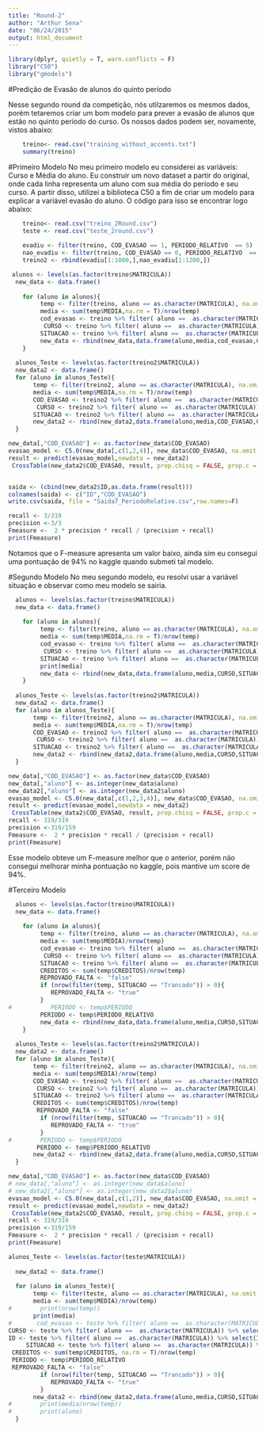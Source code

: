 ```yaml
---
title: "Round-2"
author: "Arthur Sena"
date: "06/24/2015"
output: html_document
---
```


```r
library(dplyr, quietly = T, warn.conflicts = F)
library("C50")
library("gmodels")
```

#Predição de Evasão de alunos do quinto período

Nesse segundo round da competição, nós utilzaremos os mesmos dados, porém tetaremos criar um bom modelo para prever a evasão de alunos que estão no quinto período do curso. Os nossos dados podem ser, novamente, vistos abaixo:

```r
    treino<- read.csv("training_without_accents.txt")
    summary(treino)
```


#Primeiro Modelo
No meu primeiro modelo eu considerei as variáveis: Curso e Média do aluno. Eu construir um novo dataset a partir
do original, onde cada linha representa um aluno com sua média do período e seu curso. A partir disso, utilizei a biblioteca C50 a fim de criar um modelo para explicar a variável evasão do aluno. O código para isso se encontrar logo abaixo:

```r
    treino<- read.csv("treino_2Round.csv")
    teste <- read.csv("teste_2round.csv")
  
    evadiu <- filter(treino, COD_EVASAO == 1, PERIODO_RELATIVO  == 5)
    nao_evadiu <- filter(treino, COD_EVASAO == 0, PERIODO_RELATIVO  == 5)
    treino2 <- rbind(evadiu[1:1000,],nao_evadiu[1:1200,])

 alunos <- levels(as.factor(treino$MATRICULA))    
  new_data <- data.frame()
  
    for (aluno in alunos){
         temp <- filter(treino, aluno == as.character(MATRICULA), na.omit = T)
         media <- sum(temp$MEDIA,na.rm = T)/nrow(temp)
         cod_evasao <- treino %>% filter( aluno ==  as.character(MATRICULA)) %>% select(COD_EVASAO)
          CURSO <- treino %>% filter( aluno ==  as.character(MATRICULA)) %>% select(CURSO)
         SITUACAO <- treino %>% filter( aluno ==  as.character(MATRICULA)) %>% select(SITUACAO)
         new_data <- rbind(new_data,data.frame(aluno,media,cod_evasao,CURSO))
    }
  
  alunos_Teste <- levels(as.factor(treino2$MATRICULA))    
  new_data2 <- data.frame()
  for (aluno in alunos_Teste){
       temp <- filter(treino2, aluno == as.character(MATRICULA), na.omit = T)
       media <- sum(temp$MEDIA,na.rm = T)/nrow(temp)
       COD_EVASAO <- treino2 %>% filter( aluno ==  as.character(MATRICULA)) %>% select(COD_EVASAO)
        CURSO <- treino2 %>% filter( aluno ==  as.character(MATRICULA)) %>% select(CURSO)
       SITUACAO <- treino2 %>% filter( aluno ==  as.character(MATRICULA)) %>% select(SITUACAO)
       new_data2 <- rbind(new_data2,data.frame(aluno,media,COD_EVASAO,CURSO))
  }

new_data[,"COD_EVASAO"] <- as.factor(new_data$COD_EVASAO)
evasao_model <- C5.0(new_data[,c(1,2,4)], new_data$COD_EVASAO, na.omit = T)
result <- predict(evasao_model,newdata = new_data2)
 CrossTable(new_data2$COD_EVASAO, result, prop.chisq = FALSE, prop.c = FALSE, prop.r = FALSE, dnn = c('actual', 'predicted'))


saida <- (cbind(new_data2$ID,as.data.frame(result)))
colnames(saida) <- c("ID","COD_EVASAO")
write.csv(saida, file = "Saida7_PeriodoRelativo.csv",row.names=F)

recall <- 3/319
precision <-3/3
Fmeasure <-  2 * precision * recall / (precision + recall)
print(Fmeasure)
```

Notamos que o F-measure apresenta um valor baixo, ainda sim eu consegui uma pontuação de 94% no kaggle quando submeti tal modelo.

#Segundo Modelo
No meu segundo modelo, eu resolvi usar a variável situação e observar como meu modelo se sairia.
```r
  alunos <- levels(as.factor(treino$MATRICULA))    
  new_data <- data.frame()
  
    for (aluno in alunos){
         temp <- filter(treino, aluno == as.character(MATRICULA), na.omit = T)
         media <- sum(temp$MEDIA,na.rm = T)/nrow(temp)
         cod_evasao <- treino %>% filter( aluno ==  as.character(MATRICULA)) %>% select(COD_EVASAO)
          CURSO <- treino %>% filter( aluno ==  as.character(MATRICULA)) %>% select(CURSO)
         SITUACAO <- treino %>% filter( aluno ==  as.character(MATRICULA)) %>% select(SITUACAO)
         print(media)
         new_data <- rbind(new_data,data.frame(aluno,media,CURSO,SITUACAO,cod_evasao))
    }
  
  alunos_Teste <- levels(as.factor(treino2$MATRICULA))    
  new_data2 <- data.frame()
  for (aluno in alunos_Teste){
       temp <- filter(treino2, aluno == as.character(MATRICULA), na.omit = T)
       media <- sum(temp$MEDIA,na.rm = T)/nrow(temp)
       COD_EVASAO <- treino2 %>% filter( aluno ==  as.character(MATRICULA)) %>% select(COD_EVASAO)
        CURSO <- treino2 %>% filter( aluno ==  as.character(MATRICULA)) %>% select(CURSO)
       SITUACAO <- treino2 %>% filter( aluno ==  as.character(MATRICULA)) %>% select(SITUACAO)
       new_data2 <- rbind(new_data2,data.frame(aluno,media,CURSO,SITUACAO,COD_EVASAO))
  }

new_data[,"COD_EVASAO"] <- as.factor(new_data$COD_EVASAO)
new_data[,"aluno"] <- as.integer(new_data$aluno)
new_data2[,"aluno"] <- as.integer(new_data2$aluno)
evasao_model <- C5.0(new_data[,c(1,2,3,4)], new_data$COD_EVASAO, na.omit = T)
result <- predict(evasao_model,newdata = new_data2)
 CrossTable(new_data2$COD_EVASAO, result, prop.chisq = FALSE, prop.c = FALSE, prop.r = FALSE, dnn = c('actual', 'predicted'))
recall <- 319/319
precision <-319/159
Fmeasure <-  2 * precision * recall / (precision + recall)
print(Fmeasure)
```
Esse modelo obteve um F-measure melhor que o anterior, porém não consegui melhorar minha pontuação no kaggle, pois mantive um score de 94%.


#Terceiro Modelo

```r
  alunos <- levels(as.factor(treino$MATRICULA))    
  new_data <- data.frame()
  
    for (aluno in alunos){
         temp <- filter(treino, aluno == as.character(MATRICULA), na.omit = T)
         media <- sum(temp$MEDIA)/nrow(temp)
         cod_evasao <- treino %>% filter( aluno ==  as.character(MATRICULA)) %>% select(COD_EVASAO)
          CURSO <- treino %>% filter( aluno ==  as.character(MATRICULA)) %>% select(CURSO)
         SITUACAO <- treino %>% filter( aluno ==  as.character(MATRICULA)) %>% select(SITUACAO)
         CREDITOS <- sum(temp$CREDITOS)/nrow(temp)
         REPROVADO_FALTA <- "false"
         if (nrow(filter(temp, SITUACAO == "Trancado")) > 0){
            REPROVADO_FALTA <- "true"
         } 
#           PERIODO <- temp$PERIODO
         PERIODO <- temp$PERIODO_RELATIVO
         new_data <- rbind(new_data,data.frame(aluno,media,CURSO,SITUACAO,CREDITOS,REPROVADO_FALTA, PERIODO,cod_evasao))
    }
  
  alunos_Teste <- levels(as.factor(treino2$MATRICULA))    
  new_data2 <- data.frame()
  for (aluno in alunos_Teste){
       temp <- filter(treino2, aluno == as.character(MATRICULA), na.omit = T)
       media <- sum(temp$MEDIA)/nrow(temp)
       COD_EVASAO <- treino2 %>% filter( aluno ==  as.character(MATRICULA)) %>% select(COD_EVASAO)
        CURSO <- treino2 %>% filter( aluno ==  as.character(MATRICULA)) %>% select(CURSO)
       SITUACAO <- treino2 %>% filter( aluno ==  as.character(MATRICULA)) %>% select(SITUACAO)
       CREDITOS <- sum(temp$CREDITOS)/nrow(temp)
        REPROVADO_FALTA <- "false"
         if (nrow(filter(temp, SITUACAO == "Trancado")) > 0){
            REPROVADO_FALTA <- "true"
         } 
#        PERIODO <- temp$PERIODO
        PERIODO <- temp$PERIODO_RELATIVO
       new_data2 <- rbind(new_data2,data.frame(aluno,media,CURSO,SITUACAO,CREDITOS, REPROVADO_FALTA,PERIODO ,COD_EVASAO))
  }

new_data[,"COD_EVASAO"] <- as.factor(new_data$COD_EVASAO)
# new_data[,"aluno"] <- as.integer(new_data$aluno)
# new_data2[,"aluno"] <- as.integer(new_data2$aluno)
evasao_model <- C5.0(new_data[,c(1,2)], new_data$COD_EVASAO, na.omit = T)
result <- predict(evasao_model,newdata = new_data2)
 CrossTable(new_data2$COD_EVASAO, result, prop.chisq = FALSE, prop.c = FALSE, prop.r = FALSE, dnn = c('actual', 'predicted'))
recall <- 319/319
precision <-319/159
Fmeasure <-  2 * precision * recall / (precision + recall)
print(Fmeasure)
```


```r

alunos_Teste <- levels(as.factor(teste$MATRICULA))    
  
  new_data2 <- data.frame()
  
  for (aluno in alunos_Teste){
       temp <- filter(teste, aluno == as.character(MATRICULA), na.omit = T)
       media <- sum(temp$MEDIA)/nrow(temp)
#        print(nrow(temp))
       print(media)
#       cod_evasao <- teste %>% filter( aluno ==  as.character(MATRICULA)) %>% select(COD_EVASAO)
CURSO <- teste %>% filter( aluno ==  as.character(MATRICULA)) %>% select(CURSO)
ID <- teste %>% filter( aluno ==  as.character(MATRICULA)) %>% select(ID)
     SITUACAO <- teste %>% filter( aluno ==  as.character(MATRICULA)) %>% select(SITUACAO)
 CREDITOS <- sum(temp$CREDITOS, na.rm = T)/nrow(temp)
 PERIODO <- temp$PERIODO_RELATIVO
 REPROVADO_FALTA <- "false"
         if (nrow(filter(temp, SITUACAO == "Trancado")) > 0){
            REPROVADO_FALTA <- "true"
         } 
       new_data2 <- rbind(new_data2,data.frame(aluno,media,CURSO,SITUACAO,CREDITOS,REPROVADO_FALTA,PERIODO,ID) )
#        print(media/nrow(temp))
#        print(aluno)
  }

```



